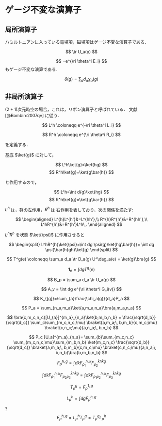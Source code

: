 # ゲージ不変な演算子

## 局所演算子

ハミルトニアンに入っている電場項，磁場項はゲージ不変な演算子である．

$$
\tr U_a(p)
$$

$$
=e^{\ri \theta^i E_i}
$$
もゲージ不変な演算である．

$$
\delta(g) = \sum_{a}d_a \chi_a(g)
$$

## 非局所演算子

$(2+1)$次元時空の場合，これは，リボン演算子と呼ばれている．
文献 [@Bombin:2007qv] に従う．

$$
L^h \coloneqq e^{-\ri \theta^i L_i}
$$

$$
R^h \coloneqq e^{\ri \theta^i R_i}
$$

を定義する．

基底 $\ket{g}$ に対して，

$$
  L^h\ket{g}=\ket{hg}
$$
$$
  R^h\ket{g}=\ket{g\bar{h}}
$$

と作用するので，

$$
  L^h=\int d{g}\ket{hg}
$$
$$
  R^h\ket{g}=\ket{g\bar{h}}
$$



$L^h$ は，群の左作用，$R^h$ は 右作用を表しており，次の関係を満たす:

$$ \begin{aligned}
  L^{h}L^{h'}&=L^{hh'},\\
  R^{h}R^{h'}&=R^{hh'},\\
  L^hR^{h'}&=R^{h'}L^h\,.
 \end{aligned}
$$

$L^{h}R^{h}$ を状態 $\ket{\psi}$ に作用させると

$$
  \begin{split}
    L^hR^{h}\ket{\psi}=\int dg \psi(g)\ket{hg\bar{h}}=
    \int dg \psi(\bar{h}gh)\ket{g}
  \end{split}
$$



$$
T^g(e) \coloneqq \sum_a d_a \tr D_a(g) U^\dag_a(e) = \ket{g}\bra{g}
$$

$$
\mathbf{1}_e =\int dg T^g(e)
$$

$$
B_p = \sum_a d_a \tr U_a(p)
$$

$$
A_v = \int dg e^{\ri \theta^i G_i(v)}
$$

$$
K_{[g]}=\sum_{a}\frac{\chi_a(g)}{d_a}P_a
$$

$$
P_a = \sum_{n_a,m_a}\ket{a,m_a,n_a}\bra{a,m_a,n_a}
$$

$$
\bra{c,m_c,n_c}[U_{a}]^{m_a}_{n_a}\ket{b,m_b,n_b}
=
\frac{\sqrt{d_b}}{\sqrt{d_c}}
\sum_c\sum_{m_c,n_c,\mu} 
  \braket{a,m_a;\, b,m_b}{c,m_c;\mu}
  \braket{c,n_c;\mu}{a,n_a;\, b,n_b}
$$

$$
P_c [U_a]^{m_a}_{n_a}=
\sum_{b}\sum_{m_c,n_c} 
\sum_{m_c,n_c,\mu}\sum_{m_b,n_b}
\ket{m_c,n_c}
\frac{\sqrt{d_b}}{\sqrt{d_c}}
  \braket{a,m_a;\, b,m_b}{c,m_c;\mu}
  \braket{c,n_c;\mu}{a,n_a;\, b,n_b}\bra{b,m_b,n_b}
$$



$$
F_{\rho}^{h,g}=\int dk F^{h,k}_{\rho_1}F^{\bar{k}h\bar{k}g}_{\rho_2}
$$


$$
\int dk F^{h,k}_{\rho_1}F^{\bar{k}h\bar{k}g}_{\rho_2\rho_3}
=\int dk F^{h,k}_{\rho_1\rho_2}F^{\bar{k}h\bar{k}g}_{\rho_3}
$$

$$
T_\rho^g = F_\rho^{1,g}
$$

$$
L_\rho^h = \int dg F_\rho^{h,g}
$$

?
$$
F_{\rho}^{h,g} = L_\rho^h T^g_\rho = T^g_\rho L_\rho^h
$$




<!-- % \subsection{物理量}
% ゲージ理論にはどのような物理量があるだろうか．物理量はゲージ不変である必要がある．まず，空間的なWilson loopのトーレス$\tr W_a(C)$はゲージ不変な演算子である．より一般にWilson lineのネットワークもゲージ不変な演算子になる．
% 経路積分形式では，時間方向に伸びているWilson loopを考えることができる．
% これは，ハミルトニアン形式では，ある頂点のGaussの拘束条件を緩めることに対応する．つまりテスト電荷を置くことに対応する．

% 電場に関係した物理量としては，電場の2乗$E^2(e)$もゲージ不変である．
% $E_i^a$をWilson lineでつないだ演算子もゲージ不変に作れる．

% ゲージ理論にはGukov Witten演算子と呼ばれる演算子が存在する．
% これは，$(d+1)$次元の理論においては，$(d-1)$次元に広がった物体である．
% $(2+1)$次元理論では，ループ演算子となる．物理的には，ループを貫く電束を測る演算子である． -->



